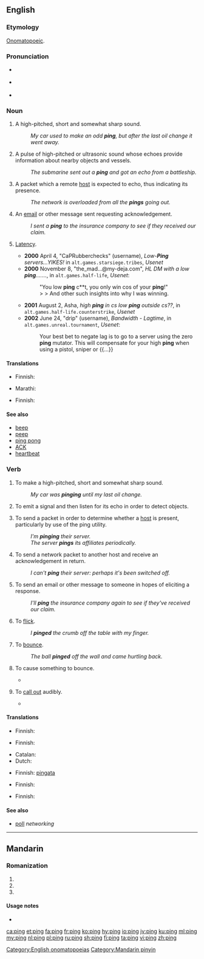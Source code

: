 {{also|píng|pīng|pìng|Píng}}
==English==
{{wikipedia|dab=Ping (disambiguation)|ping}}

===Etymology===
[[onomatopoeic|Onomatopoeic]].

===Pronunciation===
* {{a|UK|US}} {{IPA|/pɪŋ/|lang=en}}
* {{a|US|also}} {{IPA|/piːŋ/|lang=en}}
* {{rhymes|ɪŋ|lang=en}}

===Noun===
{{en-noun}}

# A high-pitched, short and somewhat sharp sound.
#: ''My car used to make an odd '''ping''', but after the last oil change it went away.''
# {{qualifier|submarine navigation}} A pulse of high-pitched or ultrasonic sound whose echoes provide information about nearby objects and vessels.
#: ''The submarine sent out a '''ping''' and got an echo from a battleship.''
# {{context|networking|lang=en}} A packet which a remote [[host]] is expected to echo, thus indicating its presence.
#: ''The network is overloaded from all the '''pings''' going out.''
# {{context|text messaging|Internet|lang=en}} An [[email]] or other message sent requesting acknowledgement.
#: ''I sent a '''ping''' to the insurance company to see if they received our claim.''
# {{rfv-sense}} [[latency|Latency]].
#* '''2000''' April 4, "CaPRubberchecks" (username), ''Low-'''Ping''' servers...YIKES!'' in <tt>alt.games.starsiege.tribes</tt>, ''Usenet''
#* '''2000''' November 8, "the_mad...@my-deja.com", ''HL DM with a low '''ping'''.......'', in <tt>alt.games.half-life</tt>, ''Usenet'':
#*: "You low '''ping''' c**t, you only win cos of your '''ping'''!" 
#*: > > And other such insights into why I was winning. 
#* '''2001''' August 2, Asha, ''high '''ping''' in cs low '''ping''' outside cs??'', in <tt>alt.games.half-life.counterstrike</tt>, ''Usenet''
#* '''2002''' June 24, "drip" (username), ''Bandwidth - Lagtime'', in <tt>alt.games.unreal.tournament</tt>, ''Usenet'':
#*: Your best bet to negate lag is to go to a server using the zero '''ping''' mutator. This will compensate for your high '''ping''' when using a pistol, sniper or {{...}}

====Translations====
{{trans-top|A high-pitched, short and somewhat sharp sound}}
* Finnish: {{t+|fi|kilahdus}}
{{trans-mid}}
{{trans-bottom}}

{{trans-top|A pulse of high-pitched or ultrasonic sound}}
{{trans-mid}}
{{trans-bottom}}

{{trans-top|A packet which a remote host is expected to echo}}
* Marathi: {{t|mr|पिंग|m|tr=piṃga|sc=Deva}}
{{trans-mid}}
{{trans-bottom}}

{{trans-top|An email or other message sent requesting acknowledgement}}
* Finnish: {{t+|fi|kilahdus}}
{{trans-mid}}
{{trans-bottom}}

====See also====
* [[beep]]
* [[peep]]
* [[ping pong]]
* [[ACK]]
* [[heartbeat]]

===Verb===
{{en-verb|pings|pinging|pinged}}

# To make a high-pitched, short and somewhat sharp sound.
#: ''My car was '''pinging''' until my last oil change.''
# {{qualifier|submarine navigation}} To emit a signal and then listen for its echo in order to detect objects.
# {{context|networking|lang=en}} To send a packet in order to determine whether a [[host]] is present, particularly by use of the ping utility.
#: ''I'm '''pinging''' their server.''
#: ''The server '''pings''' its affiliates periodically.''
# {{context|networking|lang=en}} To send a network packet to another host and receive an acknowledgement in return.
#: ''I can't '''ping''' their server: perhaps it's been switched off.''
# To send an email or other message to someone in hopes of eliciting a response.
#: ''I'll '''ping''' the insurance company again to see if they've received our claim.''
# {{context|colloquial|lang=en}} To [[flick]].
#: ''I '''pinged''' the crumb off the table with my finger.''
# {{context|colloquial|sports|intransitive|lang=en}} To [[bounce]].
#: ''The ball '''pinged''' off the wall and came hurtling back.''
# {{context|colloquial|sports|transitive|lang=en}} To cause something to bounce.
#* {{quote-news
|year=2010
|date=December 29
|author=Chris Whyatt
|title=Chelsea 1 - 0 Bolton
|work=BBC
|url=http://news.bbc.co.uk/sport1/hi/football/eng_prem/9309542.stm
|page=
|passage=Charging through the Bolton midfield to find a free moment, Essien then '''pinged''' the ball into the space into which Drogba was intelligently running. }}
# {{context|colloquial|sports|lang=en}} To [[call out]] audibly.
#* {{quote-news
|year=2011
|date=Septembe 24
|author=Ben Dirs
|title=Rugby World Cup 2011: England 67-3 Romania
|work=BBC Sport
|url=http://news.bbc.co.uk/sport2/hi/rugby_union/14812577.stm
|page=
|passage=However, after an inside pass from Moody to Tom Croft and a surge from the England blind-side, number eight James Haskell was eventually '''pinged''' from in front of the posts for not releasing.}}

====Translations====
{{trans-top|To make a high-pitched, short and somewhat sharp sound}}
* Finnish: {{t|fi|kilahtaa}}
{{trans-mid}}
{{trans-bottom}}

{{trans-top|To emit a signal and then listen for its echo in order to detect objects}}
* Finnish: {{t|fi|kaikuluodata}}
{{trans-mid}}
{{trans-bottom}}

{{trans-top|To send a packet in order to determine whether a host is present}}
* Catalan: {{t|ca|pinguejar}}
* Dutch: {{t|nl|pingen}}
{{trans-mid}}
* Finnish: [[pingata]] {{qualifier|colloquial}}
{{trans-bottom}}

{{trans-top|To ping and receive an acknowledgement}}
{{trans-mid}}
{{trans-bottom}}

{{trans-top|To send an email or other message to someone in hopes of eliciting a response}}
{{trans-mid}}
{{trans-bottom}}

{{trans-top|To flick}}
{{trans-mid}}
{{trans-bottom}}

{{trans-top|To bounce}}
* Finnish: {{t|fi|kimmota}}
{{trans-mid}}
{{trans-bottom}}

{{trans-top|To cause something to bounce}}
* Finnish: {{t|fi|kimmottaa}}
{{trans-mid}}
{{trans-bottom}}

====See also====
* [[poll]] ''networking''

[[Category:English onomatopoeias]]

----

==Mandarin==

===Romanization===
{{head|cmn|pinyin}}

# {{nonstandard spelling of|lang=cmn|sc=Latn|pīng}}
# {{nonstandard spelling of|lang=cmn|sc=Latn|píng}}
# {{nonstandard spelling of|lang=cmn|sc=Latn|pìng}}

====Usage notes====
* {{cmn-toneless-note}}

[[Category:Mandarin pinyin]]

[[ca:ping]]
[[et:ping]]
[[fa:ping]]
[[fr:ping]]
[[ko:ping]]
[[hy:ping]]
[[io:ping]]
[[jv:ping]]
[[ku:ping]]
[[ml:ping]]
[[my:ping]]
[[nl:ping]]
[[pl:ping]]
[[ru:ping]]
[[sh:ping]]
[[fi:ping]]
[[ta:ping]]
[[vi:ping]]
[[zh:ping]]
